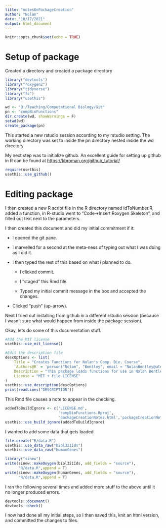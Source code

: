 ```yaml
---
title: "notesOnPackageCreation"
author: "Nolan"
date: "10/17/2021"
output: html_document
---
```


```r
knitr::opts_chunk$set(echo = TRUE)
```

# Setup of package

Created a directory and created a package directory

```r
library("devtools")
library("roxygen2")
library("tidyverse")
library("fs")
library("usethis")

wd <- "Q:/Teaching/Computational Biology/Git"
pn <- "compBioFunctions"
dir.create(wd, showWarnings = F)
setwd(wd)
create_package(pn)
```

This started a new rstudio session according to my rstudio setting. The working directory was set to inside the pn directory nested inside the wd directory

My next step was to initialize github. An excellent guide for setting up github in R can be found at <https://kbroman.org/github_tutorial/>

```r
require(usethis)
usethis::use_github()
```

# Editing package

I then created a new R script file in the R directory named idToNumber.R, added a function, in R-studio went to "Code-\>Insert Roxygen Skeleton", and filled out text next to the parameters.

I then created this document and did my initial commitment if it:

-   I opened the git pane.

-   I marvelled for a second at the meta-ness of typing out what I was doing as I did it.

-   I then typed the rest of this based on what i planned to do.

    -   I clicked commit.

    -   I "staged" this Rmd file.

    -   Typed my initial commit message in the box and accepted the changes.

-   Clicked "push" (up-arrow).

Next I tried out installing from github in a different rstudio session (because I wasn't sure what would happen from inside the package session).

Okay, lets do some of this documentation stuff.

```r
#Add the MIT license
usethis::use_mit_license()
```

```r
#Edit the description file
descOptions <- list(
    Title = "Creates Functions for Nolan's Comp. Bio. Course",
    `Authors@R` = 'person("Nolan", "Bentley", email = "NolanBentley@utexas.edu", role = c("aut","cre","mai"))',
    Description = "This package loads functions for use in Nolan Bentley's Computational Biology Course and makes certain datasets available.",
    License = "MIT + file LICENSE"
)
usethis::use_description(descOptions)
print(readLines("DESCRIPTION"))
```

This Rmd file causes a note to appear in the checking.

```r
addedToBuildIgnore <- c('LICENSE.md',
                        'compBioFunctions.Rproj',
                        'packageCreationNotes.html','packageCreationNotes.Rmd')
usethis::use_build_ignore(addedToBuildIgnore)
```

I wanted to add some data that gets loaded

```r
file.create("R/data.R")
usethis::use_data_raw("biol321Ids")
usethis::use_data_raw("humanGenes")

library("sinew")
write(sinew::makeOxygen(biol321Ids, add_fields = "source"),
      "R/data.R",append = T)
write(sinew::makeOxygen(humanGenes, add_fields = "source"),
      "R/data.R",append = T)

```

I ran the following several times and added more stuff to the above until it no longer produced errors.

```r
devtools::document()
devtools::check()
```

I now had done all my initial steps, so I then saved this, knit an html version, and committed the changes to files.
